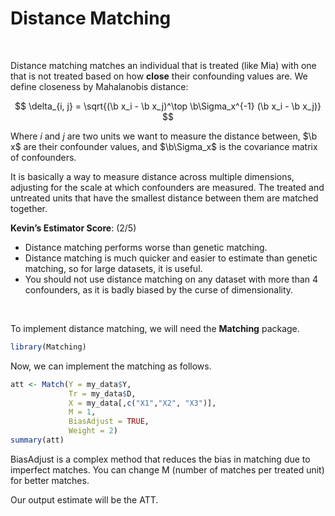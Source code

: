 # Distance Matching {.unnumbered}

<br />

Distance matching matches an individual that is treated (like Mia) with one that is not treated based on how **close** their confounding values are. We define closeness by Mahalanobis distance:

$$
\delta_{i, j} = \sqrt{(\b x_i - \b x_j)^\top \b\Sigma_x^{-1} (\b x_i - \b x_j)}
$$

::: aside
Where $i$ and $j$ are two units we want to measure the distance between, $\b x$ are their confounder values, and $\b\Sigma_x$ is the covariance matrix of confounders.
:::

It is basically a way to measure distance across multiple dimensions, adjusting for the scale at which confounders are measured. The treated and untreated units that have the smallest distance between them are matched together.

::: {.callout-note appearance="minimal"}
<div>

**Kevin's Estimator Score**: <i class="fas fa-star"></i><i class="fas fa-star"></i><i class="far fa-star"></i><i class="far fa-star"></i><i class="far fa-star"></i> (2/5)

-   Distance matching performs worse than genetic matching.
-   Distance matching is much quicker and easier to estimate than genetic matching, so for large datasets, it is useful.
-   You should not use distance matching on any dataset with more than 4 confounders, as it is badly biased by the curse of dimensionality.

</div>
:::

<br />

To implement distance matching, we will need the **Matching** package.

```r
library(Matching)
```

Now, we can implement the matching as follows.

```r
att <- Match(Y = my_data$Y,
             Tr = my_data$D,
             X = my_data[,c("X1","X2", "X3")],
             M = 1,
             BiasAdjust = TRUE,
             Weight = 2)
summary(att)
```

::: aside
BiasAdjust is a complex method that reduces the bias in matching due to imperfect matches. You can change M (number of matches per treated unit) for better matches.
:::

Our output estimate will be the ATT.
